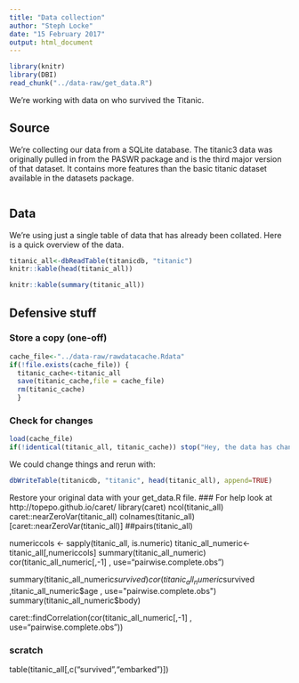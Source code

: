 ```yaml
---
title: "Data collection"
author: "Steph Locke"
date: "15 February 2017"
output: html_document
---
```


```r
library(knitr)
library(DBI)
read_chunk("../data-raw/get_data.R")
```

We're working with data on who survived the Titanic. 

## Source
We're collecting our data from a SQLite database. The titanic3 data was originally pulled in from the PASWR package and is the third major version of that dataset. It contains more features than the basic titanic dataset available in the datasets package.

```r
```

## Data
We're using just a single table of data that has already been collated. Here is a quick overview of the data.

```r
titanic_all<-dbReadTable(titanicdb, "titanic")
knitr::kable(head(titanic_all))
```

```r
knitr::kable(summary(titanic_all))
```


## Defensive stuff
### Store a copy (one-off)
```r
cache_file<-"../data-raw/rawdatacache.Rdata"
if(!file.exists(cache_file)) {
  titanic_cache<-titanic_all
  save(titanic_cache,file = cache_file)
  rm(titanic_cache)
  }
```

### Check for changes
```r
load(cache_file)
if(!identical(titanic_all, titanic_cache)) stop("Hey, the data has changed, you should check that out!")
```

We could change things and rerun with:

```r
dbWriteTable(titanicdb, "titanic", head(titanic_all), append=TRUE)
```

Restore your original data with your get_data.R file.
### For help look at http://topepo.github.io/caret/
library(caret)
ncol(titanic_all)
caret::nearZeroVar(titanic_all)
colnames(titanic_all)[caret::nearZeroVar(titanic_all)]
##pairs(titanic_all)

numericcols <- sapply(titanic_all, is.numeric)
titanic_all_numeric<-titanic_all[,numericcols]
summary(titanic_all_numeric)
cor(titanic_all_numeric[,-1]
    , use="pairwise.complete.obs")

summary(titanic_all_numeric$survived)    
cor(titanic_all_numeric$survived
    ,titanic_all_numeric$age
    , use="pairwise.complete.obs")
summary(titanic_all_numeric$body)

caret::findCorrelation(cor(titanic_all_numeric[,-1]
      , use="pairwise.complete.obs"))
      
### scratch
table(titanic_all[,c("survived","embarked")])
